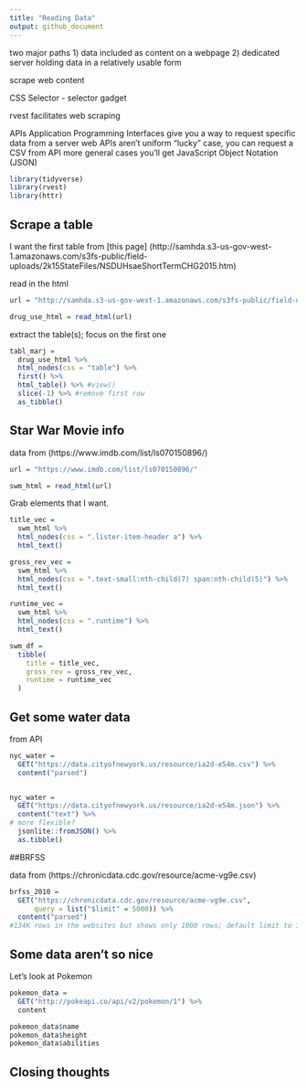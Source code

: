 ```yaml
---
title: "Reading Data"
output: github_document
---
```


two major paths
1) data included as content on a webpage
2) dedicated server holding data in a relatively usable form

scrape web content

CSS Selector - selector gadget

rvest facilitates web scraping

APIs
Application Programming Interfaces 
give you a way to request specific data from a server
web APIs aren't uniform
"lucky" case, you can request a CSV from API
more general cases you'll get JavaScript Object Notation (JSON)


 
```r
library(tidyverse)
library(rvest)
library(httr)
```

## Scrape a table

I want the first table from [this page]
(http://samhda.s3-us-gov-west-1.amazonaws.com/s3fs-public/field-uploads/2k15StateFiles/NSDUHsaeShortTermCHG2015.htm) 

read in the html

```r
url = "http://samhda.s3-us-gov-west-1.amazonaws.com/s3fs-public/field-uploads/2k15StateFiles/NSDUHsaeShortTermCHG2015.htm"

drug_use_html = read_html(url)
```

extract the table(s); focus on the first one

```r
tabl_marj = 
  drug_use_html %>% 
  html_nodes(css = "table") %>% 
  first() %>%
  html_table() %>% #view()
  slice(-1) %>% #remove first row
  as_tibble()
```

## Star War Movie info

data from (https://www.imdb.com/list/ls070150896/)

```r
url = "https://www.imdb.com/list/ls070150896/"

swm_html = read_html(url)
```

Grab elements that I want.

```r
title_vec = 
  swm_html %>% 
  html_nodes(css = ".lister-item-header a") %>% 
  html_text()

gross_rev_vec = 
  swm_html %>% 
  html_nodes(css = ".text-small:nth-child(7) span:nth-child(5)") %>% 
  html_text()

runtime_vec =
  swm_html %>% 
  html_nodes(css = ".runtime") %>% 
  html_text()

swm_df =
  tibble(
    title = title_vec,
    gross_rev = gross_rev_vec,
    runtime = runtime_vec
  )
```

## Get some water data

from API

```r
nyc_water = 
  GET("https://data.cityofnewyork.us/resource/ia2d-e54m.csv") %>% 
  content("parsed")


nyc_water = 
  GET("https://data.cityofnewyork.us/resource/ia2d-e54m.json") %>% 
  content("text") %>% 
# more flexible?
  jsonlite::fromJSON() %>% 
  as.tibble()
```

##BRFSS

data from (https://chronicdata.cdc.gov/resource/acme-vg9e.csv)

```r
brfss_2010 = 
  GET("https://chronicdata.cdc.gov/resource/acme-vg9e.csv",
      query = list("$limit" = 5000)) %>% 
  content("parsed")  
#134K rows in the websites but shows only 1000 rows; default limit to 1000
```

## Some data aren't so nice

Let's look at Pokemon

```r
pokemon_data = 
  GET("http://pokeapi.co/api/v2/pokemon/1") %>% 
  content

pokemon_data$name
pokemon_data$height
pokemon_data$abilities
```

## Closing thoughts 

